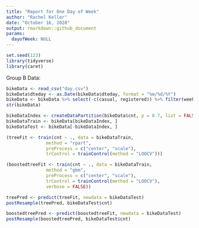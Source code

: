 ```yaml
---
title: "Report for One Day of Week"
author: "Rachel Keller"
date: "October 16, 2020"
output: rmarkdown::github_document
params: 
  dayofWeek: NULL
---
```


```r
set.seed(123)
library(tidyverse)
library(caret)
```

Group B Data:
```r
bikeData <- read_csv("day.csv")
bikeData$dteday <- as.Date(bikeData$dteday, format = "%m/%d/%Y")
bikeData <- bikeData %>% select(-c(casual, registered)) %>% filter(weekday == params$dayofWeek)
str(bikeData)
```

```r
bikeDataIndex <- createDataPartition(bikeData$cnt, p = 0.7, list = FALSE)
bikeDataTrain <- bikeData[bikeDataIndex, ]
bikeDataTest <- bikeData[-bikeDataIndex, ]
```

```r
(treeFit <- train(cnt ~ ., data = bikeDataTrain,
               method = "rpart",
               preProcess = c("center", "scale"),
               trControl = trainControl(method = "LOOCV")))
```

```r
(boostedtreeFit <- train(cnt ~ ., data = bikeDataTrain,
               method = "gbm",
               preProcess = c("center", "scale"),
               trControl = trainControl(method = "LOOCV"),
               verbose = FALSE))
```

```r
treePred <- predict(treeFit, newdata = bikeDataTest)
postResample(treePred, bikeDataTest$cnt)
```

```r
boostedtreePred <- predict(boostedtreeFit, newdata = bikeDataTest)
postResample(boostedtreePred, bikeDataTest$cnt)
```
